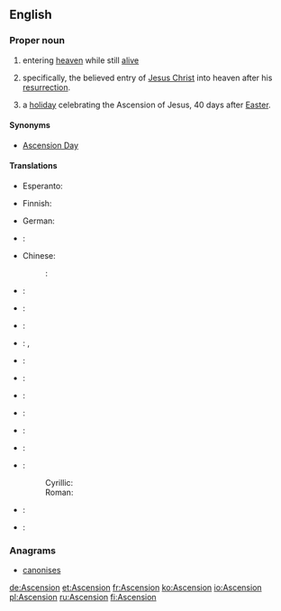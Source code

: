 {{also|ascension|ascensión|Ascensión}}
==English==
{{wikipedia|entering heaven alive}}

===Proper noun===
{{en-proper noun}}

# {{religion}} entering [[heaven]] while still [[alive]]
# {{Christianity}} specifically, the believed entry of [[Jesus Christ]] into heaven after his [[resurrection]].
# {{Christianity}} a [[holiday]] celebrating the Ascension of Jesus, 40 days after [[Easter]].

====Synonyms====
* {{sense|holiday}} [[Ascension Day]]

====Translations====
{{trans-top|entering heaven alive}}
* Esperanto: {{t|eo|ĉieliro}}
{{trans-bottom}}

{{trans-top|Jesus' rise to heaven}}
{{trans-bottom}}

{{trans-top|holiday celebrating Ascension of Jesus}}
* Finnish: {{t+|fi|helatorstai}}
{{trans-mid}}
* German: {{t+|de|Himmelfahrt|f}}
{{trans-bottom}}

{{checktrans-top}}
* {{ttbc|bg}}: {{t|bg|Възнесение|sc=Cyrl}}
* Chinese:
*: {{ttbc|cmn}}: {{t|cmn|升天|tr=shēngtiān|sc=Hani}}
* {{ttbc|da}}: {{t|da|himmelfart|c}}
* {{ttbc|fi}}: {{t-|fi|taivaaseenastuminen}}
* {{ttbc|fr}}: {{t+|fr|Ascension|f}}
* {{ttbc|de}}: {{t+|de|Christi Himmelfahrt|f}}, {{t+|de|Himmelfahrt|f}}
* {{ttbc|el}}: {{t|el|Ανάληψη|f|tr=Análipsi|sc=Grek}}
* {{ttbc|hu}}: {{t|hu|mennybemenetel}}
{{trans-mid}}
* {{ttbc|it}}: {{t-|it|Ascensione|f}}
* {{ttbc|ja}}: {{t|ja|昇天|f|tr={{l|ja|しょうてん|sc=Jpan}}, [[shōten]]|sc=Jpan}}
* {{ttbc|mt}}: {{t-|mt|Lapsi|xs=Maltese}}
* {{ttbc|ru}}: {{t|ru|вознесение|n|tr=voznesénije|sc=Cyrl}}
* {{ttbc|sh}}:
*: Cyrillic: {{t|sh|Вазнесењ|n|sc=Cyrl}}
*: Roman: {{t|sh|Vaznesenj|n}}
* {{ttbc|es}}: {{t-|es|Ascensión|f}}
* {{ttbc|vi}}: {{t|vi|Thăng thiên}}
{{checktrans-bottom}}

{{count page|[[Wiktionary:Page count]]}}

===Anagrams===
* [[canonises#English|canonises]]

[[de:Ascension]]
[[et:Ascension]]
[[fr:Ascension]]
[[ko:Ascension]]
[[io:Ascension]]
[[pl:Ascension]]
[[ru:Ascension]]
[[fi:Ascension]]